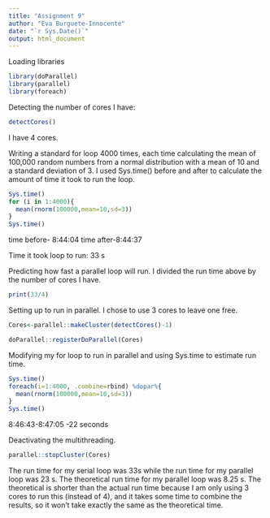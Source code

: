 ```yaml
---
title: "Assignment 9"
author: "Eva Burguete-Innocente"
date: "`r Sys.Date()`"
output: html_document
---
```


Loading libraries

```r
library(doParallel)
library(parallel)
library(foreach)
```
Detecting the number of cores I have:

```r
detectCores()
```
I have 4 cores.

Writing a standard for loop 4000 times, each time calculating the mean of 100,000 random numbers from a normal distribution with a mean of 10 and a standard deviation of 3. I used Sys.time() before and after to calculate the amount of time it took to run the loop.

```r
Sys.time()
for (i in 1:4000){
  mean(rnorm(100000,mean=10,sd=3))
}
Sys.time()
```

time before- 8:44:04
time after-8:44:37

Time it took loop to run: 33 s

Predicting how fast a parallel loop will run. I divided the run time above by the number of cores I have.

```r
print(33/4)
```

Setting up to run in parallel. I chose to use 3 cores to leave one free. 

```r

Cores<-parallel::makeCluster(detectCores()-1)

doParallel::registerDoParallel(Cores)

```

Modifying my for loop to run in parallel and using Sys.time to estimate run time.


```r
Sys.time()
foreach(i=1:4000, .combine=rbind) %dopar%{
  mean(rnorm(100000,mean=10,sd=3))
}
Sys.time() 
```

8:46:43-8:47:05
-22 seconds

Deactivating the multithreading.

```r
parallel::stopCluster(Cores)
```


The run time for my serial loop was 33s while the run time for my parallel loop was 23 s. The theoretical run time for my parallel loop was 8.25 s. The theoretical is shorter than the actual run time because I am only using 3 cores to run this (instead of 4), and it takes some time to combine the results, so it won't take exactly the same as the theoretical time. 
